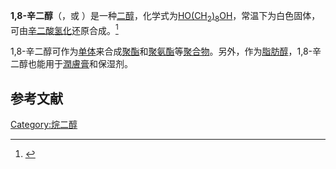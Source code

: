 {{chembox
| Verifiedfields = changed
| Watchedfields = changed
| verifiedrevid = 424674445
| ImageFile = Octanediol.png
| PIN = Octane-1,8-diol
| OtherNames = 1,8-Octanediol<br />Octamethylene glycol<br />1,8-Dihydroxyoctane
|Section1={{Chembox Identifiers
| CASNo_Ref = {{cascite|correct|CAS}}
| CASNo=629-41-4
| UNII_Ref = {{fdacite|correct|FDA}}
| UNII = 806K32R50Z
| EINECS=214-254-7
| PubChem=69420
| SMILES=OCCCCCCCCO
| ChemSpiderID_Ref = {{chemspidercite|changed|chemspider}}
| ChemSpiderID = 62628
| InChI = 1/C8H18O2/c9-7-5-3-1-2-4-6-8-10/h9-10H,1-8H2
| InChIKey = OEIJHBUUFURJLI-UHFFFAOYAW
| StdInChI_Ref = {{stdinchicite|changed|chemspider}}
| StdInChI = 1S/C8H18O2/c9-7-5-3-1-2-4-6-8-10/h9-10H,1-8H2
| StdInChIKey_Ref = {{stdinchicite|changed|chemspider}}
| StdInChIKey = OEIJHBUUFURJLI-UHFFFAOYSA-N
| RTECS = 
| MeSHName = 
| ChEBI_Ref = {{ebicite|changed|EBI}}
| ChEBI = 44630
| KEGG_Ref = {{keggcite|changed|kegg}}
| KEGG = C14218
  }}
|Section2={{Chembox Properties
| C=8 | H=18 | O=2
| MolarMass = 146.227 g/mol
| Appearance = 白色固体
| MeltingPt = {{convert|59.5|-|61.0|C|K}}<ref>{{cite journal|journal=The Journal of Organic Chemistry|volume=16|issue=10|language=en|issn=0022-3263|date=1951-10|pages=1556–1565|doi=10.1021/jo50004a010|url=https://pubs.acs.org/doi/abs/10.1021/jo50004a010|title=The Chemistry of Hydroperoxides. X. The Addition of Free Alkoxy Radicals to Conjugated Systems|accessdate=2020-08-30|author=M. S. Kharasch, Fred S. Arimoto, W. Nudenberg}}</ref>
| BoilingPt = 278.8 °C（760 mmHg）<br>172 °C（20 mmHg）
  }}
|Section8={{Chembox Hazards 
| FlashPtC = 148
| NFPA-H = 1
| NFPA-F = 0
| NFPA-R = 0
| NFPA-S = 
| SPhrases = {{S24/25}}
| ExternalSDS = [http://www.gfschemicals.com/Search/MSDS/3250MSDS.PDF GFS Chemicals, Inc. MSDS]
  }}
}}

'''1,8-辛二醇'''（{{lang-en|1,2-Octanediol}}，或 {{lang|en|octamethylene glycol}}）是一种[[二醇|二醇]]，化学式为[[C8H18O2|HO(CH<sub>2</sub>)<sub>8</sub>OH]]，常温下为白色固体，可由[[辛二酸|辛二酸]][[氢化|氢化]]还原合成。<ref name=Ullmann>{{Ullmann|first1=Klaus|last1=Noweck|first2=Wolfgang|last2=Grafahrend|title=Fatty Alcohols|year=2006|doi=10.1002/14356007.a10_277.pub2}}</ref>

1,8-辛二醇可作为[[单体|单体]]来合成[[聚酯|聚酯]]和[[聚氨酯|聚氨酯]]等[[聚合物|聚合物]]。另外，作为[[脂肪醇|脂肪醇]]，1,8-辛二醇也能用于[[潤膚膏|潤膚膏]]和保湿剂。

==参考文献==
{{reflist}}
{{多元醇}}
[[Category:烷二醇|Category:烷二醇]]